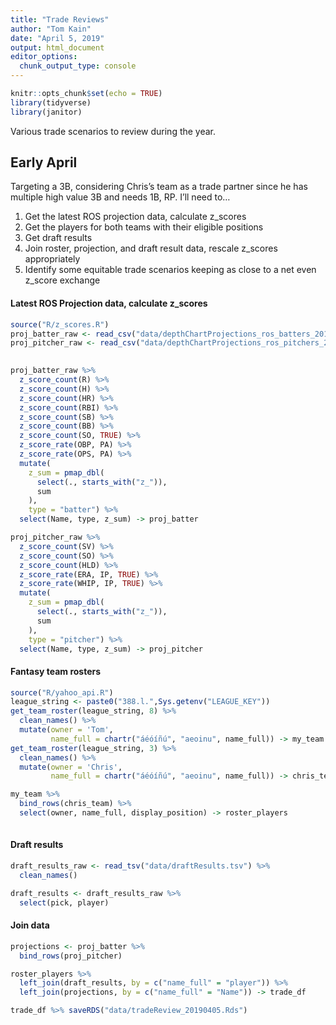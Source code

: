 ```yaml
---
title: "Trade Reviews"
author: "Tom Kain"
date: "April 5, 2019"
output: html_document
editor_options: 
  chunk_output_type: console
---
```


```r
knitr::opts_chunk$set(echo = TRUE)
library(tidyverse)
library(janitor)
```

Various trade scenarios to review during the year.

## Early April
Targeting a 3B, considering Chris's team as a trade partner since he has multiple high value 3B and needs 1B, RP. I'll need to...

1. Get the latest ROS projection data, calculate z_scores
2. Get the players for both teams with their eligible positions
3. Get draft results
4. Join roster, projection, and draft result data, rescale z_scores appropriately
5. Identify some equitable trade scenarios keeping as close to a net even z_score exchange

#### Latest ROS Projection data, calculate z_scores
```r
source("R/z_scores.R")
proj_batter_raw <- read_csv("data/depthChartProjections_ros_batters_20190405.csv") 
proj_pitcher_raw <- read_csv("data/depthChartProjections_ros_pitchers_20190405.csv") 
  

proj_batter_raw %>%
  z_score_count(R) %>%
  z_score_count(H) %>%
  z_score_count(HR) %>%
  z_score_count(RBI) %>%
  z_score_count(SB) %>%
  z_score_count(BB) %>%
  z_score_count(SO, TRUE) %>%
  z_score_rate(OBP, PA) %>%
  z_score_rate(OPS, PA) %>%
  mutate(
    z_sum = pmap_dbl(
      select(., starts_with("z_")), 
      sum
    ),
    type = "batter") %>% 
  select(Name, type, z_sum) -> proj_batter

proj_pitcher_raw %>%
  z_score_count(SV) %>%
  z_score_count(SO) %>%
  z_score_count(HLD) %>%
  z_score_rate(ERA, IP, TRUE) %>%
  z_score_rate(WHIP, IP, TRUE) %>%
  mutate(
    z_sum = pmap_dbl(
      select(., starts_with("z_")), 
      sum
    ),
    type = "pitcher") %>% 
  select(Name, type, z_sum) -> proj_pitcher

```

#### Fantasy team rosters
```r
source("R/yahoo_api.R")
league_string <- paste0("388.l.",Sys.getenv("LEAGUE_KEY"))
get_team_roster(league_string, 8) %>% 
  clean_names() %>% 
  mutate(owner = 'Tom',
         name_full = chartr("áéóíñú", "aeoinu", name_full)) -> my_team
get_team_roster(league_string, 3) %>% 
  clean_names() %>% 
  mutate(owner = 'Chris',
         name_full = chartr("áéóíñú", "aeoinu", name_full)) -> chris_team

my_team %>% 
  bind_rows(chris_team) %>% 
  select(owner, name_full, display_position) -> roster_players
  
```

#### Draft results
```r
draft_results_raw <- read_tsv("data/draftResults.tsv") %>% 
  clean_names()

draft_results <- draft_results_raw %>% 
  select(pick, player)
```

#### Join data
```r
projections <- proj_batter %>% 
  bind_rows(proj_pitcher)

roster_players %>% 
  left_join(draft_results, by = c("name_full" = "player")) %>% 
  left_join(projections, by = c("name_full" = "Name")) -> trade_df

trade_df %>% saveRDS("data/tradeReview_20190405.Rds")
```